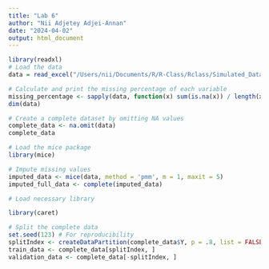 ```yaml
---
title: "Lab 6"
author: "Nii Adjetey Adjei-Annan"
date: "2024-04-02"
output: html_document
---
```




```r
library(readxl)
# Load the data
data = read_excel("/Users/nii/Documents/R/R-Class/Rclass/Simulated_Data_Missing_Covariates.xlsx")

# Calculate and print the missing percentage of each variable
missing_percentage <- sapply(data, function(x) sum(is.na(x)) / length(x) * 100)
dim(data)

```


```r
# Create a complete dataset by omitting NA values
complete_data <- na.omit(data)
complete_data
```



```r
# Load the mice package
library(mice)

# Impute missing values
imputed_data <- mice(data, method = 'pmm', m = 1, maxit = 5)
imputed_full_data <- complete(imputed_data)

```

```r
# Load necessary library

library(caret)

# Split the complete data
set.seed(123) # For reproducibility
splitIndex <- createDataPartition(complete_data$Y, p = .8, list = FALSE, times = 1)
train_data <- complete_data[splitIndex, ]
validation_data <- complete_data[-splitIndex, ]

```

